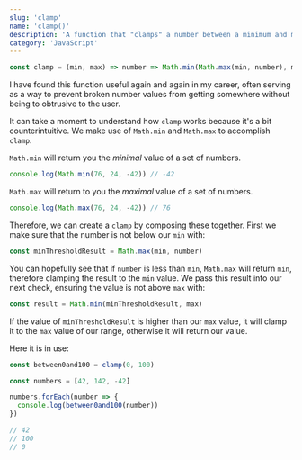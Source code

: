 ```yaml
---
slug: 'clamp'
name: 'clamp()'
description: 'A function that "clamps" a number between a minimum and maximum value'
category: 'JavaScript'
---
```


```javascript
const clamp = (min, max) => number => Math.min(Math.max(min, number), max)
```

I have found this function useful again and again in my career, often serving as a way to prevent broken number values from getting somewhere without being to obtrusive to the user.

It can take a moment to understand how `clamp` works because it's a bit counterintuitive. We make use of `Math.min` and `Math.max` to accomplish `clamp`.

`Math.min` will return you the _minimal_ value of a set of numbers.

```javascript
console.log(Math.min(76, 24, -42)) // -42
```

`Math.max` will return to you the _maximal_ value of a set of numbers.

```javascript
console.log(Math.max(76, 24, -42)) // 76
```

Therefore, we can create a `clamp` by composing these together. First we make sure that the number is not below our `min` with:

```javascript
const minThresholdResult = Math.max(min, number)
```

You can hopefully see that if `number` is less than `min`, `Math.max` will return `min`, therefore clamping the result to the `min` value. We pass this result into our next check, ensuring the value is not above `max` with:

```javascript
const result = Math.min(minThresholdResult, max)
```

If the value of `minThresholdResult` is higher than our `max` value, it will clamp it to the `max` value of our range, otherwise it will return our value.

Here it is in use:

```javascript
const between0and100 = clamp(0, 100)

const numbers = [42, 142, -42]

numbers.forEach(number => {
  console.log(between0and100(number))
})

// 42
// 100
// 0
```
